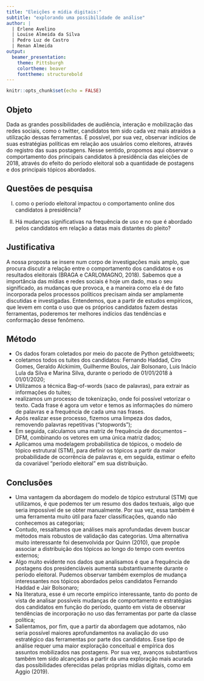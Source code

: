 ```yaml
---
title: "Eleições e mídia digitais:"
subtitle: "explorando uma possibilidade de análise"
author: |
  | Erlene Avelino 
  | Louise Almeida da Silva
  | Pedro Luz de Castro
  | Renan Almeida
output: 
  beamer_presentation:
    theme: Pittsburgh
    colortheme: beaver
    fonttheme: structurebold
---
```


```r
knitr::opts_chunk$set(echo = FALSE)
```

## Objeto

Dada as grandes possibilidades de audiência, interação e mobilização das redes sociais, como o twitter, candidatos tem sido cada vez mais atraídos a utilização dessas ferramentas. É possível, por sua vez, observar indícios de suas estratégias políticas em relação aos usuários como eleitores, através do registro das suas postagens. Nesse sentido, propomos aqui observar o comportamento dos principais candidatos à presidência das eleições de 2018, através do efeito do período eleitoral sob a quantidade de postagens e dos principais tópicos abordados. 

## Questões de pesquisa

I) como o período eleitoral impactou o comportamento online dos candidatos à presidência?

II) Há mudanças significativas na frequência de uso e no que é abordado pelos candidatos em relação a datas mais distantes do pleito?  

## Justificativa

A nossa proposta se insere num corpo de investigações mais amplo, que procura discutir a relação entre o comportamento dos candidatos e os resultados eleitorais (BRAGA e CARLOMAGNO, 2018). Sabemos que a importância das mídias e redes sociais é hoje um dado, mas o seu significado, as mudanças que provoca, e a maneira como ela é de fato incorporada pelos processos políticos precisam ainda ser amplamente discutidas e investigadas. Entendemos, que a partir de estudos empíricos, que levem em conta o uso que os próprios candidatos fazem destas ferramentas, poderemos ter melhores indícios das tendências e conformação desse fenômeno. 

## Método

- Os dados foram coletados por meio do pacote de Python getoldtweets;
- coletamos todos os tuites dos candidatos: Fernando Haddad, Ciro Gomes, Geraldo Alckimim, Guilherme Boulos, Jair Bolsonaro, Luis Inácio Lula da Silva e Marina Silva, durante o periodo de 01/01/2018 à 01/01/2020;
- Utilizamos a técnica Bag-of-words (saco de palavras), para extrair as informações do tuites;
- realizamos um processo de tokenização, onde foi possível vetorizar o texto. Cada frase é agora um vetor e temos as informações do número de palavras e a frequência de cada uma nas frases.
- Após realizar esse processo, fizemos uma limpeza dos dados, removendo palavras repetitivas (“stopwords”); 
- Em seguida, calculamos uma matriz de frequência de documentos – DFM, combinando os vetores em uma única matriz dados;
- Aplicamos uma modelagem probabilística de tópicos, o modelo de tópico estrutural (STM), para definir os tópicos a partir da maior probabilidade de ocorrência de palavras e, em seguida, estimar o efeito da covariável “período eleitoral” em sua distribuição.

## Conclusões

- Uma vantagem da abordagem do modelo de tópico estrutural (STM) que utilizamos, é que podemos ter um resumo dos dados textuais, algo que seria impossível de se obter manualmente. Por sua vez, essa também é uma ferramenta muito útil para fazer classificações, quando não conhecemos as categorias; 
- Contudo, ressaltamos que análises mais aprofundadas devem buscar métodos mais robustos de validação das categorias. Uma alternativa muito interessante foi desenvolvida por Quinn (2010), que propõe associar a distribuição dos tópicos ao longo do tempo com eventos externos;
- Algo muito evidente nos dados que analisamos é que a frequência de postagens dos presidenciáveis aumenta substantivamente durante o período eleitoral. Pudemos observar também exemplos de mudança interessantes nos tópicos abordados pelos candidatos Fernando Haddad e Jair Bolsonaro;
- Na literatura, esse é um recorte empírico interessante, tanto do ponto de vista de analisar possíveis mudanças de comportamento e estratégias dos candidatos em função do período, quanto em vista de observar tendências de incorporação no uso das ferramentas por parte da classe política;
- Salientamos, por fim, que a partir da abordagem que adotamos, não seria possível maiores aprofundamentos na avaliação do uso estratégico das ferramentas por parte dos candidatos. Esse tipo de análise requer uma maior exploração conceitual e empírica dos assuntos mobilizados nas postagens. Por sua vez, avanços substantivos também tem sido alcançados a partir da uma exploração mais acurada das possibilidades oferecidas pelas próprias mídias digitais, como em  Aggio (2019).



